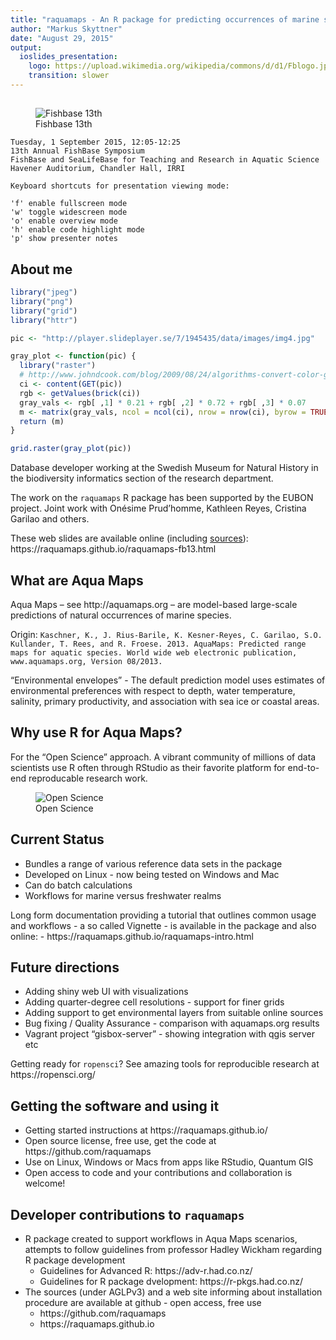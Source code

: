 ```yaml
---
title: "raquamaps - An R package for predicting occurrences of marine species"
author: "Markus Skyttner"
date: "August 29, 2015"
output: 
  ioslides_presentation:
    logo: https://upload.wikimedia.org/wikipedia/commons/d/d1/Fblogo.jpg
    transition: slower
---
```


##    

![Fishbase 13th](http://1.bp.blogspot.com/-QJwHzJxdGGE/Vc1fhl-pSrI/AAAAAAAAAH4/nNCg1ilcjaM/s640/letterhead.jpg)

    Tuesday, 1 September 2015, 12:05-12:25
    13th Annual FishBase Symposium
    FishBase and SeaLifeBase for Teaching and Research in Aquatic Science
    Havener Auditorium, Chandler Hall, IRRI    
    
    Keyboard shortcuts for presentation viewing mode:

    'f' enable fullscreen mode 
    'w' toggle widescreen mode
    'o' enable overview mode
    'h' enable code highlight mode
    'p' show presenter notes

## About me

```r
library("jpeg")
library("png")
library("grid")
library("httr")

pic <- "http://player.slideplayer.se/7/1945435/data/images/img4.jpg"

gray_plot <- function(pic) {
  library("raster")
  # http://www.johndcook.com/blog/2009/08/24/algorithms-convert-color-grayscale/
  ci <- content(GET(pic))
  rgb <- getValues(brick(ci))
  gray_vals <- rgb[ ,1] * 0.21 + rgb[ ,2] * 0.72 + rgb[ ,3] * 0.07
  m <- matrix(gray_vals, ncol = ncol(ci), nrow = nrow(ci), byrow = TRUE)
  return (m)
}

grid.raster(gray_plot(pic))

```
  
Database developer working at the Swedish Museum for Natural History in the biodiversity informatics section of the research department. 

The work on the `raquamaps` R package has been supported by the EUBON project. Joint work with Onésime Prud'homme, Kathleen Reyes, Cristina Garilao and others.

These web slides are available online (including [sources](https://github.com/raquamaps/raquamaps.github.io)):  
https://raquamaps.github.io/raquamaps-fb13.html


## What are Aqua Maps

Aqua Maps -- see http://aquamaps.org -- are model-based large-scale predictions of natural occurrences of marine species. 

Origin: `Kaschner, K., J. Rius-Barile, K. Kesner-Reyes, C. Garilao, S.O. Kullander, T. Rees, and R. Froese. 2013. AquaMaps: Predicted range maps for aquatic species. World wide web electronic publication, www.aquamaps.org, Version 08/2013.`

"Environmental envelopes" - The default prediction model uses estimates of environmental preferences with respect to depth, water temperature, salinity, primary productivity, and association with sea ice or coastal areas.

## Why use R for Aqua Maps?

For the "Open Science" approach. A vibrant community of millions of data scientists use R often through RStudio as their favorite platform for end-to-end reproducable research work.

![Open Science](https://upload.wikimedia.org/wikipedia/commons/9/9c/Open_Science_-_Prinzipien.png)

## Current Status

- Bundles a range of various reference data sets in the package
- Developed on Linux - now being tested on Windows and Mac
- Can do batch calculations
- Workflows for marine versus freshwater realms

Long form documentation providing a tutorial that outlines common usage and workflows - a so called Vignette - is available in the package and also online:
    - https://raquamaps.github.io/raquamaps-intro.html

## Future directions

- Adding shiny web UI with visualizations
- Adding quarter-degree cell resolutions - support for finer grids
- Adding support to get environmental layers from suitable online sources
- Bug fixing / Quality Assurance - comparison with aquamaps.org results
- Vagrant project "gisbox-server" - showing integration with qgis server etc

Getting ready for `ropensci`? See amazing tools for reproducible research at https://ropensci.org/

## Getting the software and using it

- Getting started instructions at https://raquamaps.github.io/
- Open source license, free use, get the code at https://github.com/raquamaps
- Use on Linux, Windows or Macs from apps like RStudio, Quantum GIS
- Open access to code and your contributions and collaboration is welcome!

## Developer contributions to `raquamaps`

- R package created to support workflows in Aqua Maps scenarios, attempts to follow guidelines from professor Hadley Wickham regarding R package development
    - Guidelines for Advanced R: https://adv-r.had.co.nz/
    - Guidelines for R package dvelopment: https://r-pkgs.had.co.nz/
- The sources (under AGLPv3) and a web site informing about installation procedure are available at github - open access, free use
    - https://github.com/raquamaps
    - https://raquamaps.github.io
